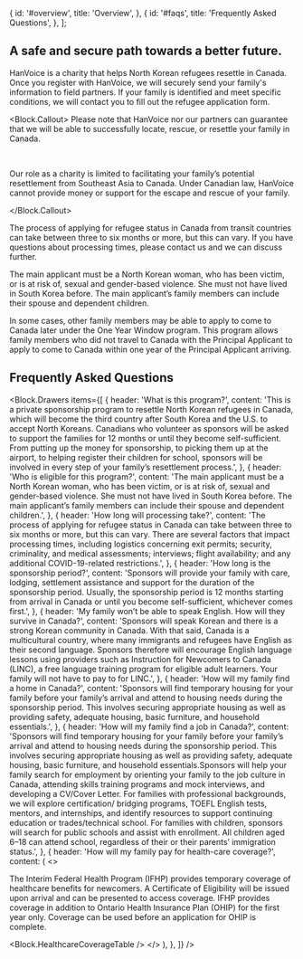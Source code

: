 

  {
    id: '#overview',
    title: 'Overview',
  },
  {
    id: '#faqs',
    title: 'Frequently Asked Questions',
  },
];

<h2 id="overview">A safe and secure path towards a better future.</h2>

HanVoice is a charity that helps North Korean refugees resettle in Canada. Once you register with HanVoice, we will securely send your family's information to field partners. If your family is identified and meet specific conditions, we will contact you to fill out the refugee application form.

<Block.Callout>
Please note that HanVoice nor our partners can guarantee that we will be able to successfully locate, rescue, or resettle your family in Canada.

<br />

Our role as a charity is limited to facilitating your family’s potential resettlement from Southeast Asia to Canada. Under Canadian law, HanVoice cannot provide money or support for the escape and rescue of your family.

</Block.Callout>

The process of applying for refugee status in Canada from transit countries can take between three to six months or more, but this can vary. If you have questions about processing times, please contact us and we can discuss further.

The main applicant must be a North Korean woman, who has been victim, or is at risk of, sexual and gender-based violence. She must not have lived in South Korea before. The main applicant’s family members can include their spouse and dependent children.

In some cases, other family members may be able to apply to come to Canada later under the One Year Window program. This program allows family members who did not travel to Canada with the Principal Applicant to apply to come to Canada within one year of the Principal Applicant arriving.

<h2 id="faqs">Frequently Asked Questions</h2>

<Block.Drawers
  items={[
    {
      header: 'What is this program?',
      content:
        'This is a private sponsorship program to resettle North Korean refugees in Canada, which will become the third country after South Korea and the U.S. to accept North Koreans. Canadians who volunteer as sponsors will be asked to support the families for 12 months or until they become self-sufficient. From putting up the money for sponsorship, to picking them up at the airport, to helping register their children for school, sponsors will be involved in every step of your family’s resettlement process.',
    },
    {
      header: 'Who is eligible for this program?',
      content:
        'The main applicant must be a North Korean woman, who has been victim, or is at risk of, sexual and gender-based violence. She must not have lived in South Korea before. The main applicant’s family members can include their spouse and dependent children.',
    },
    {
      header: 'How long will processing take?',
      content:
        'The process of applying for refugee status in Canada can take between three to six months or more, but this can vary. There are several factors that impact processing times, including logistics concerning exit permits; security, criminality, and medical assessments; interviews; flight availability; and any additional COVID-19-related restrictions.',
    },
    {
      header: 'How long is the sponsorship period?',
      content:
        'Sponsors will provide your family with care, lodging, settlement assistance and support for the duration of the sponsorship period. Usually, the sponsorship period is 12 months starting from arrival in Canada or until you become self-sufficient, whichever comes first.',
    },
    {
      header: 'My family won’t be able to speak English. How will they survive in Canada?',
      content:
        'Sponsors will speak Korean and there is a strong Korean community in Canada. With that said, Canada is a multicultural country, where many immigrants and refugees have English as their second language. Sponsors therefore will encourage English language lessons using providers such as Instruction for Newcomers to Canada (LINC), a free language training program for eligible adult learners. Your family will not have to pay to for LINC.',
    },
    {
      header: 'How will my family find a home in Canada?',
      content:
        'Sponsors will find temporary housing for your family before your family’s arrival and attend to housing needs during the sponsorship period. This involves securing appropriate housing as well as providing safety, adequate housing, basic furniture, and household essentials.',
    },
    {
      header: 'How will my family find a job in Canada?',
      content:
        'Sponsors will find temporary housing for your family before your family’s arrival and attend to housing needs during the sponsorship period. This involves securing appropriate housing as well as providing safety, adequate housing, basic furniture, and household essentials.Sponsors will help your family search for employment by orienting your family to the job culture in Canada, attending skills training programs and mock interviews, and developing a CV/Cover Letter. For families with professional backgrounds, we will explore certification/ bridging programs, TOEFL English tests, mentors, and internships, and identify resources to support continuing education or trades/technical school. For families with children, sponsors will search for public schools and assist with enrollment. All children aged 6–18 can attend school, regardless of their or their parents’ immigration status.',
    },
    {
      header: 'How will my family pay for health-care coverage?',
      content: (
        <>
          <p>
            The Interim Federal Health Program (IFHP) provides temporary coverage of healthcare
            benefits for newcomers. A Certificate of Eligibility will be issued upon arrival and can
            be presented to access coverage. IFHP provides coverage in addition to Ontario Health
            Insurance Plan (OHIP) for the first year only. Coverage can be used before an
            application for OHIP is complete.
          </p>
          <Block.HealthcareCoverageTable />
        </>
      ),
    },
  ]}
/>
